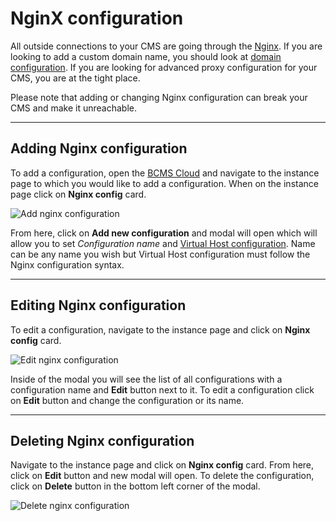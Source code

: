
# NginX configuration

All outside connections to your CMS are going through the [Nginx](https://nginx.org).
If you are looking to add a custom domain name, you should look at [domain configuration](/cloud/domains).
If you are looking for advanced proxy configuration for your CMS, you are at the
tight place.

<Note danger>
  Please note that adding or changing Nginx configuration can break your CMS and make it unreachable.
</Note>

---

## Adding Nginx configuration

To add a configuration, open the [BCMS Cloud](https://app.thebcms.com) and
navigate to the instance page to which you would like to add a configuration. When on
the instance page click on **Nginx config** card.

<Image
  src={addConfig}
  alt="Add nginx configuration"
  className="h-auto w-full"
  unoptimized
/>

From here, click on **Add new configuration** and modal will open which will
allow you to set _Configuration name_ and [Virtual Host configuration](https://docs.nginx.com/nginx/admin-guide/web-server/web-server/).
Name can be any name you wish but Virtual Host configuration must follow the Nginx
configuration syntax.

---

## Editing Nginx configuration

To edit a configuration, navigate to the instance page and click on **Nginx config** card.

<Image
  src={editConfig}
  alt="Edit nginx configuration"
  className="h-auto w-full"
  unoptimized
/>

Inside of the modal you will see the list of all configurations with a
configuration name and **Edit** button next to it. To edit a configuration
click on **Edit** button and change the configuration or its name.

---

## Deleting Nginx configuration

Navigate to the instance page and click on **Nginx config** card. From here,
click on **Edit** button and new modal will open. To delete the configuration,
click on **Delete** button in the bottom left corner of the modal.

<Image
  src={deleteConfig}
  alt="Delete nginx configuration"
  className="h-auto w-full"
  unoptimized
/>

